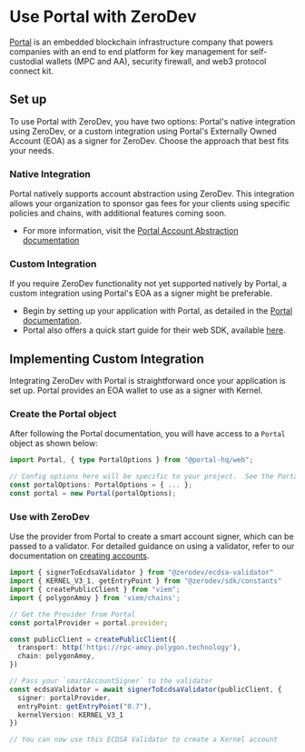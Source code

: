 # Use Portal with ZeroDev

[Portal](https://www.portalhq.io/) is an embedded blockchain infrastructure company that powers companies with an end to end platform for key management for self-custodial wallets (MPC and AA), security firewall, and web3 protocol connect kit.

## Set up

To use Portal with ZeroDev, you have two options: Portal's native integration using ZeroDev, or a custom integration using Portal's Externally Owned Account (EOA) as a signer for ZeroDev. Choose the approach that best fits your needs.

### Native Integration
Portal natively supports account abstraction using ZeroDev. This integration allows your organization to sponsor gas fees for your clients using specific policies and chains, with additional features coming soon.
- For more information, visit the [Portal Account Abstraction documentation](https://docs.portalhq.io/resources/account-abstraction-alpha)

### Custom Integration
If you require ZeroDev functionality not yet supported natively by Portal, a custom integration using Portal's EOA as a signer might be preferable.
- Begin by setting up your application with Portal, as detailed in the [Portal documentation](https://docs.portalhq.io/).
- Portal also offers a quick start guide for their web SDK, available [here](https://docs.portalhq.io/sdk/web).

## Implementing Custom Integration
Integrating ZeroDev with Portal is straightforward once your application is set up. Portal provides an EOA wallet to use as a signer with Kernel.

### Create the Portal object
After following the Portal documentation, you will have access to a `Portal` object as shown below:

```typescript
import Portal, { type PortalOptions } from "@portal-hq/web";

// Config options here will be specific to your project.  See the Portal docs for more info.
const portalOptions: PortalOptions = { ... };
const portal = new Portal(portalOptions);
```

### Use with ZeroDev

Use the provider from Portal to create a smart account signer, which can be passed to a validator. For detailed guidance on using a validator, refer to our documentation on [creating accounts](/sdk/core-api/create-account#api).

```typescript
import { signerToEcdsaValidator } from "@zerodev/ecdsa-validator"
import { KERNEL_V3_1, getEntryPoint } from "@zerodev/sdk/constants"
import { createPublicClient } from "viem";
import { polygonAmoy } from 'viem/chains';

// Get the Provider from Portal
const portalProvider = portal.provider;

const publicClient = createPublicClient({
  transport: http('https://rpc-amoy.polygon.technology'),
  chain: polygonAmoy,
})

// Pass your `smartAccountSigner` to the validator
const ecdsaValidator = await signerToEcdsaValidator(publicClient, {
  signer: portalProvider,
  entryPoint: getEntryPoint("0.7"),
  kernelVersion: KERNEL_V3_1
})

// You can now use this ECDSA Validator to create a Kernel account
```
